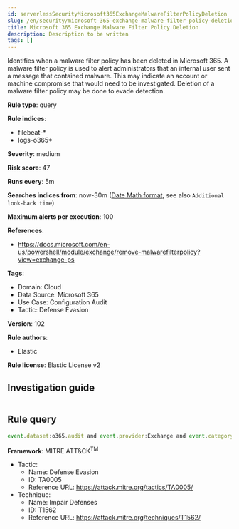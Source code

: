 ```yaml
---
id: serverlessSecurityMicrosoft365ExchangeMalwareFilterPolicyDeletion
slug: /en/security/microsoft-365-exchange-malware-filter-policy-deletion
title: Microsoft 365 Exchange Malware Filter Policy Deletion
description: Description to be written
tags: []
---
```


<div id="microsoft-365-exchange-malware-filter-policy-deletion"></div>

Identifies when a malware filter policy has been deleted in Microsoft 365. A malware filter policy is used to alert administrators that an internal user sent a message that contained malware. This may indicate an account or machine compromise that would need to be investigated. Deletion of a malware filter policy may be done to evade detection.

**Rule type**: query

**Rule indices**: 

* filebeat-*
* logs-o365*

**Severity**: medium

**Risk score**: 47

**Runs every**: 5m

**Searches indices from**: now-30m ([Date Math format](((ref))/common-options.html#date-math), see also <DocLink id="serverlessSecurityRulesUiCreate" section="set-the-rules-schedule">`Additional look-back time`</DocLink>)

**Maximum alerts per execution**: 100

**References**: 

* https://docs.microsoft.com/en-us/powershell/module/exchange/remove-malwarefilterpolicy?view=exchange-ps

**Tags**: 

* Domain: Cloud
* Data Source: Microsoft 365
* Use Case: Configuration Audit
* Tactic: Defense Evasion

**Version**: 102

**Rule authors**: 

* Elastic

**Rule license**: Elastic License v2

## Investigation guide

```markdown

```

## Rule query

```js
event.dataset:o365.audit and event.provider:Exchange and event.category:web and event.action:"Remove-MalwareFilterPolicy" and event.outcome:success

```

**Framework**: MITRE ATT&CK<sup>TM</sup>

* Tactic:
    * Name: Defense Evasion
    * ID: TA0005
    * Reference URL: https://attack.mitre.org/tactics/TA0005/
* Technique:
    * Name: Impair Defenses
    * ID: T1562
    * Reference URL: https://attack.mitre.org/techniques/T1562/


